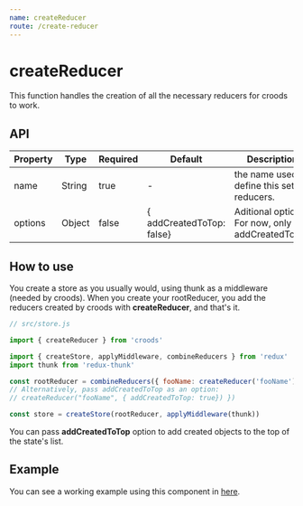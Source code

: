 ```yaml
---
name: createReducer
route: /create-reducer
---
```


# createReducer

This function handles the creation of all the necessary reducers for croods to work.

## API

| Property | Type   | Required | Default                   | Description                                      |
| -------- | ------ | -------- | ------------------------- | ------------------------------------------------ |
| name     | String | true     | -                         | the name used to define this set of reducers.    |
| options  | Object | false    | { addCreatedToTop: false} | Aditional options. For now, only addCreatedToTop |

## How to use

You create a store as you usually would, using thunk as a middleware (needed by croods).
When you create your rootReducer, you add the reducers created by croods with **createReducer**, and that's it.

```javascript
// src/store.js

import { createReducer } from 'croods'

import { createStore, applyMiddleware, combineReducers } from 'redux'
import thunk from 'redux-thunk'

const rootReducer = combineReducers({ fooName: createReducer('fooName') })
// Alternatively, pass addCreatedToTop as an option:
// createReducer("fooName", { addCreatedToTop: true}) })

const store = createStore(rootReducer, applyMiddleware(thunk))
```

You can pass **addCreatedToTop** option to add created objects to the top of the state's list.

## Example

You can see a working example using this component in [here](https://github.com/SeasonedSoftware/croods/blob/master/example/src/App.js).
